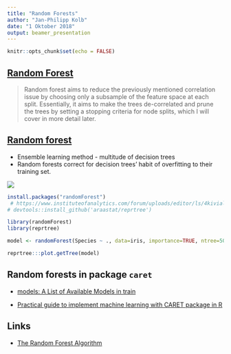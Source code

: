 ```yaml
---
title: "Random Forests"
author: "Jan-Philipp Kolb"
date: "1 Oktober 2018"
output: beamer_presentation
---
```


```r
knitr::opts_chunk$set(echo = FALSE)
```

## [Random Forest](https://www.datascience.com/resources/notebooks/random-forest-intro)

> Random forest aims to reduce the previously mentioned correlation issue by choosing only a subsample of the feature space at each split. Essentially, it aims to make the trees de-correlated and prune the trees by setting a stopping criteria for node splits, which I will cover in more detail later.

## [Random forest](https://en.wikipedia.org/wiki/Random_forest)

- Ensemble learning method - multitude of decision trees 
- Random forests correct for decision trees' habit of overfitting to their training set.


![](figure/expl_rf.png)


<!--
https://stats.stackexchange.com/questions/41443/how-to-actually-plot-a-sample-tree-from-randomforestgettree
-->


```r
install.packages("randomForest")
 # https://www.instituteofanalytics.com/forum/uploads/editor/ls/4kivialj5lvj.pdf
# devtools::install_github('araastat/reprtree')
```



```r
library(randomForest)
library(reprtree)

model <- randomForest(Species ~ ., data=iris, importance=TRUE, ntree=500, mtry = 2, do.trace=100)

reprtree:::plot.getTree(model)
```

<!--
https://de.slideshare.net/m80m07/random-forest

http://www.math.uwaterloo.ca/~hachipma/stat946/koulis.pdf

http://www.lsta.upmc.fr/BIAU/bs.pdf
-->


## Random forests in package `caret`

- [models: A List of Available Models in train](https://rdrr.io/cran/caret/man/models.html)

- [Practical guide to implement machine learning with CARET package in R](https://www.analyticsvidhya.com/blog/2016/12/practical-guide-to-implement-machine-learning-with-caret-package-in-r-with-practice-problem/)


## Links

- [The Random Forest Algorithm](https://towardsdatascience.com/the-random-forest-algorithm-d457d499ffcd)
